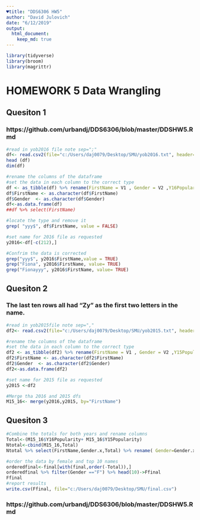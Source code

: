 ```yaml
---
♥title: "DDS6306 HW5"
author: "David Julovich"
date: "6/12/2019"
output: 
  html_document:
    keep_md: true
---
```

```r
library(tidyverse)
library(broom)
library(magrittr)
```
# HOMEWORK 5 Data Wrangling
## Quesiton 1
### https://github.com/urbandj/DDS6306/blob/master/DDSHW5.Rmd
```r
#read in yob2016 file note sep=";"
df<- read.csv2(file="c:/Users/daj0079/Desktop/SMU/yob2016.txt", header= FALSE, sep=";")
head (df)
dim(df)

#rename the columns of the dataframe 
#set the data in each column to the correct type
df <- as_tibble(df) %>% rename(FirstName = V1 , Gender = V2 ,Y16Popularity = V3) ->df
df$FirstName <- as.character(df$FirstName)
df$Gender  <- as.character(df$Gender)
df<-as.data.frame(df)
##df %>% select(FirstName)

#locate the type and remove it
grep( "yyy$", df$FirstName, value = FALSE) 

#set name for 2016 file as requested
y2016<-df[-c(212),]
```


```r
#Confrim the data is corrected
grep("yyy$", y2016$FirstName,value = TRUE) 
grep("Fiona", y2016$FirstName, value= TRUE)
grep("Fionayyy", y2016$FirstName, value= TRUE)
```

## Quesiton 2
### The last ten rows all had "Zy" as the first two letters in the name.
```r

#read in yob2015file note sep=","
df2<- read.csv2(file="c:/Users/daj0079/Desktop/SMU/yob2015.txt", header= FALSE, sep=",")

#rename the columns of the dataframe 
#set the data in each column to the correct type
df2 <- as_tibble(df2) %>% rename(FirstName = V1 , Gender = V2 ,Y15Popularity = V3) ->df2
df2$FirstName <- as.character(df2$FirstName)
df2$Gender  <- as.character(df2$Gender)
df2<-as.data.frame(df2)

#set name for 2015 file as requested
y2015 <-df2

#Merge tha 2016 and 2015 dfs
M15_16<- merge(y2016,y2015, by="FirstName")

```

## Quesiton 3
```r
#Combine the totals for both years and rename columns
Total<-(M15_16$Y16Popularity+ M15_16$Y15Popularity)
Ntotal<-cbind(M15_16,Total)
Ntotal %>% select(FirstName,Gender.x,Total) %>% rename( Gender=Gender.x) -> final

#order the data by female and top 10 names 
orderedfinal<-final[with(final,order(-Total)),]
orderedfinal %>% filter(Gender =="F") %>% head(10)->Ffinal
Ffinal
#report results
write.csv(Ffinal, file="c:/Users/daj0079/Desktop/SMU/final.csv")


```
### https://github.com/urbandj/DDS6306/blob/master/DDSHW5.Rmd
